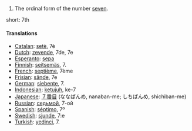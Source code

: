 # The ordinal form of the number [[seven]].

short: 7th

====Translations====

*[[Catalan]]: [[setè]], 7è
*[[Dutch]]: [[zevende]], 7de, 7e
*[[Esperanto]]: [[sepa]]
*[[Finnish]]: [[seitsemäs]], 7.
*[[French]]: [[septième]], 7ème
*[[Frisian]]: [[sânde]], 7e
*[[German]]: [[siebente]], 7.
*[[Indonesian]]: [[ketujuh]], ke-7
*[[Japanese]]: [[７番目]] (ななばんめ, nanaban-me; しちばんめ, shichiban-me)
*[[Russian]]: [[седьмой]], 7-ой
*[[Spanish]]: [[séptimo]], 7º
*[[Swedish]]: [[sjunde]], 7:e
*[[Turkish]]: [[yedinci]], 7.